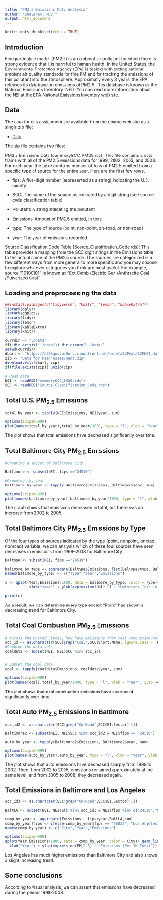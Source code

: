 ```yaml
---
title: "PM2.5 Emissions Data Analysis"
author: "Shevarev, M.V."
output: html_document
---
```


```r
knitr::opts_chunk$set(echo = TRUE)
```

## Introduction

Fine particulate matter (PM2.5) is an ambient air pollutant for which there is strong evidence that it is harmful to human health. In the United States, the Environmental Protection Agency (EPA) is tasked with setting national ambient air quality standards for fine PM and for tracking the emissions of this pollutant into the atmosphere. Approximatly every 3 years, the EPA releases its database on emissions of PM2.5. This database is known as the National Emissions Inventory (NEI). You can read more information about the NEI at the [EPA National Emissions Inventory web site](http://www.epa.gov/ttn/chief/eiinformation.html).

## Data

The data for this assignment are available from the course web site as a single zip file:

* [Data](https://d396qusza40orc.cloudfront.net/exdata%2Fdata%2FNEI_data.zip)

The zip file contains two files:

PM2.5 Emissions Data (summarySCC_PM25.rds): This file contains a data frame with all of the PM2.5 emissions data for 1999, 2002, 2005, and 2008. For each year, the table contains number of tons of PM2.5 emitted from a specific type of source for the entire year. Here are the first few rows.

* fips: A five-digit number (represented as a string) indicating the U.S. county

* SCC: The name of the source as indicated by a digit string (see source code classification table)

* Pollutant: A string indicating the pollutant

* Emissions: Amount of PM2.5 emitted, in tons

* type: The type of source (point, non-point, on-road, or non-road)

* year: The year of emissions recorded

Source Classification Code Table (Source_Classification_Code.rds): This table provides a mapping from the SCC digit strings in the Emissions table to the actual name of the PM2.5 source. The sources are categorized in a few different ways from more general to more specific and you may choose to explore whatever categories you think are most useful. For example, source “10100101” is known as “Ext Comb /Electric Gen /Anthracite Coal /Pulverized Coal”.

## Loading and preprocessing the data

```R
##install.packages(c("tidyverse", "knitr", "lemon", "kableExtra"))
library(dplyr)
library(ggplot2)
library(tidyr)
library(lemon)
library(kableExtra)
library(knitr)
```

```R
currdir <- "./data"
if(!dir.exists("./data")) dir.create("./data")
setwd(currdir)
dburl <- "https://d396qusza40orc.cloudfront.net/exdata%2Fdata%2FNEI_data.zip"
zip <- "Data for Peer Assessment.zip"
download.file(dburl, zip)
if(file.exists(zip)) unzip(zip)

# Read data
NEI <- readRDS("summarySCC_PM25.rds")
SCC <- readRDS("Source_Classification_Code.rds")
```

## Total U.S. PM<sub>2.5</sub> Emissions

```R
total_by_year <- tapply(NEI$Emissions, NEI$year, sum)

options(scipen=999)
plot(names(total_by_year),total_by_year/1000, type = "l", xlab = "Year", ylab =expression(PM[2.5] ~ "Emissions (Per 1K Tons)"), main = expression("Total U.S." ~ PM[2.5] ~ "Emissions by Year"), lwd=5)
```

The plot shows that total emissions have decreased significantly over time.

## Total Baltimore City PM<sub>2.5</sub> Emissions

```R
#Creating a subset of Baltimore city

Baltimore <- subset(NEI, fips =="24510")

#Grouping  by year
baltimore_by_year <- tapply(Baltimore$Emissions, Baltimore$year, sum)

options(scipen=999)
plot(names(baltimore_by_year),baltimore_by_year/1000, type = "l", xlab = "Year", ylab =expression(PM[2.5] ~ "Emissions (Per 1K Tons)"), main = expression("Total Baltimore" ~ PM[2.5] ~ "Emissions by Year"), lwd=5)
```

The graph shows that emissions decreased in total, but there was an increase from 2002 to 2005.

## Total Baltimore City PM<sub>2.5</sub> Emissions by Type

Of the four types of sources indicated by the type (point, nonpoint, onroad, nonroad) variable, we can analysis which of these four sources have seen decreases in emissions from 1999–2008 for Baltimore City.

```R
Baltype <- subset(NEI, fips =="24510")

balimore_by_type <- aggregate(Baltype$Emissions, list(Baltype$type, Baltype$year),sum)
names(balimore_by_type) <- c("Type","Year","Emissions")

c <- qplot(Year,Emissions/1000, data = balimore_by_type, color = Type)+ geom_line(lwd=1.5) + ggtitle(expression("Baltimore" ~ PM[2.5] ~ "Emissions by Type and Year")) +
           xlab("Year") + ylab(expression(PM[2.5] ~ "Emissions (Per 1K Tons)")) + theme(plot.title = element_text(hjust = .5))

print(c)
```

As a result, we can determine every type except “Point” has shown a decreasing trend for Baltimore City.

## Total Coal Combustion PM<sub>2.5</sub> Emissions

```R
# Across the United States, how have emissions from coal combustion-related sources changed from 1999-2008?
scc_id <- as.character(SCC[grep("Coal",SCC$Short.Name, ignore.case = TRUE),1])
#Combine the data sets
coaldata <- subset(NEI, NEI$SCC %in% scc_id)


# Subset the coal data
coal <- tapply(coaldata$Emissions, coaldata$year, sum)

options(scipen=999)
plot(names(coal),total_by_year/1000, type = "l", xlab = "Year", ylab =expression(PM[2.5] ~ "Emissions (Per 1K Tons)"), main = expression("Total Coal Combustion" ~ PM[2.5] ~ "Emissions by Year"), lwd=5)
```

The plot shows that coal combustion emissions have decreased significantly over time.

## Total Auto PM<sub>2.5</sub> Emissions in Baltimore

```R
scc_id2 <- as.character(SCC[grep("On-Road",SCC$EI.Sector),1])

Baltimore2 <- subset(NEI, NEI$SCC %in% scc_id2 & NEI$fips == "24510")

auto_by_year <- tapply(Baltimore2$Emissions, Baltimore2$year, sum)

options(scipen=999)
plot(names(auto_by_year),auto_by_year, type = "l", xlab = "Year", ylab =expression(PM[2.5] ~ "Emissions (Tons)"), main = expression("Total Baltimore" ~ PM[2.5] ~ " Auto Emissions by Year"), lwd=5)
```

The plot shows that auto emissions have decreased sharply from 1999 to 2002. Then, from 2002 to 2005, emissions remained approximately at the same level, and from 2005 to 2008, they decreased again.

## Total Emissions in Baltimore and Los Angeles

```R
scc_id3 <- as.character(SCC[grep("On-Road",SCC$EI.Sector),1])

BaltLA <- subset(NEI, NEI$SCC %in% scc_id3 & NEI$fips %in% c("24510","06037"))

comp_by_year <- aggregate(Emissions ~ fips+year,BaltLA,sum)
comp_by_year$fips <- ifelse(comp_by_year$fips == "06037", "Los Angeles","Baltimore")
names(comp_by_year) <- c("City","Year","Emissions")

options(scipen=999)
qplot(Year,Emissions/1000, data = comp_by_year, color = City)+ geom_line(lwd=1.5) + ggtitle(expression("Baltimore and LA" ~ PM[2.5] ~ "Emissions by Year")) +
  xlab("Year") + ylab(expression(PM[2.5] ~ "Emissions (Per 1K Tons)")) + theme(plot.title = element_text(hjust = .5))
```

Los Angeles has much higher emissions than Baltimore City and also shows a slight increasing trend.

## Some conclusions

According to visual analysis, we can assert that emissions have decreased during the period 1999-2008.